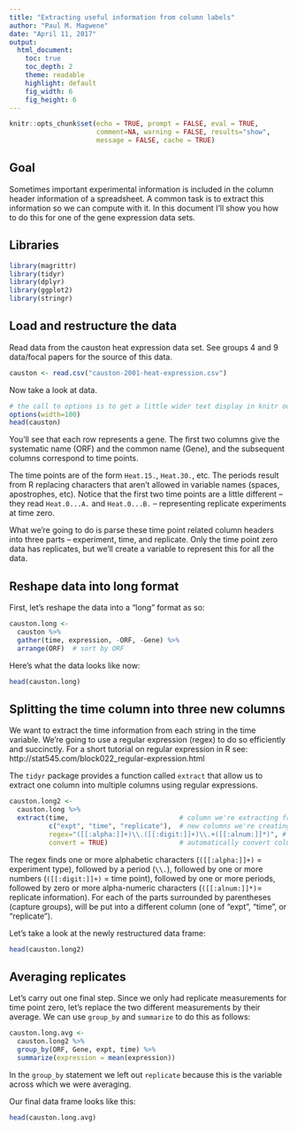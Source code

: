 ```yaml
---
title: "Extracting useful information from column labels"
author: "Paul M. Magwene"
date: "April 11, 2017"
output:
  html_document:
    toc: true
    toc_depth: 2
    theme: readable
    highlight: default  
    fig_width: 6
    fig_height: 6
---
```


```r
knitr::opts_chunk$set(echo = TRUE, prompt = FALSE, eval = TRUE, 
                      comment=NA, warning = FALSE, results="show",
                      message = FALSE, cache = TRUE)
```

## Goal

Sometimes important experimental information is included in the column header information of a spreadsheet. A common task is to extract this information so we can compute with it.  In this document I'll show you how to do this for one of the gene expression data sets.

## Libraries

```r
library(magrittr)
library(tidyr)
library(dplyr)
library(ggplot2)
library(stringr)
```


## Load and restructure the data

Read data from the causton heat expression data set. See groups 4 and 9 data/focal papers for the source of this data.

```r
causton <- read.csv("causton-2001-heat-expression.csv")
```

Now take a look at data. 

```r
# the call to options is to get a little wider text display in knitr output
options(width=100)
head(causton)
```

You'll see that each row represents a gene.  The first two columns give the systematic name (ORF) and the common name (Gene), and the subsequent columns correspond to time points.  

The time points are of the form `Heat.15.`, `Heat.30.`, etc. The periods result from R replacing characters that aren't allowed in variable names (spaces, apostrophes, etc). Notice that the first two time points are a little different -- they read `Heat.0...A.` and `Heat.0...B.`  -- representing replicate experiments at time zero.

What we're going to do is parse these time point related column headers into three parts -- experiment, time, and replicate.  Only the time point zero data has replicates, but we'll create a variable to represent this for all the data.

## Reshape data into long format

First, let's reshape the data into a "long" format as so:

```r
causton.long <- 
  causton %>%
  gather(time, expression, -ORF, -Gene) %>%
  arrange(ORF)  # sort by ORF
```

Here's what the data looks like now:

```r
head(causton.long)
```

## Splitting the time column into three new columns

We want to extract the time information from each string in the time variable. We're going to use a regular expression (regex) to do so efficiently and succinctly.  For a short tutorial on regular expression in R see: http://stat545.com/block022_regular-expression.html

The `tidyr` package provides a function called `extract` that allow us to extract one column into multiple columns using regular expressions.

```r
causton.long2 <-
  causton.long %>%
  extract(time,                            # column we're extracting from
          c("expt", "time", "replicate"),  # new columns we're creating
          regex="([[:alpha:]]+)\\.([[:digit:]]+)\\.+([[:alnum:]]*)", # regex 
          convert = TRUE)                  # automatically convert column types
```

The regex finds one or more alphabetic characters (`([[:alpha:]]+)` = experiment type), followed by a period (`\\.`), followed by one or more numbers (`([[:digit:]]+)` = time point), followed by one or more periods, followed by zero or more alpha-numeric characters (`([[:alnum:]]*)`= replicate information). For each of the parts surrounded by parentheses (capture groups), will be put into a different column (one of "expt", "time", or "replicate"). 

Let's take a look at the newly restructured data frame:
```r
head(causton.long2)
```

## Averaging replicates

Let's carry out one final step. Since we only had replicate measurements for time point zero, let's replace the two different measurements by their average.  We can use `group_by` and `summarize` to do this as follows:

```r
causton.long.avg <-
  causton.long2 %>%
  group_by(ORF, Gene, expt, time) %>%
  summarize(expression = mean(expression)) 
```

In the `group_by` statement we left out `replicate` because this is the variable across which we were averaging.

Our final data frame looks like this:

```r
head(causton.long.avg)
```
